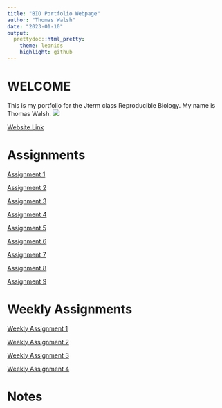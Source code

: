 ```yaml
---
title: "BIO Portfolio Webpage"
author: "Thomas Walsh"
date: "2023-01-10"
output: 
  prettydoc::html_pretty:
    theme: leonids
    highlight: github
---
```

# WELCOME
This is my portfolio for the Jterm class Reproducible Biology. My name is Thomas Walsh.
![](Coder.jfif)


[Website Link](https://cat-bounce.com/)

# Assignments

[Assignment 1](Assignments/Assignment1.html) 

[Assignment 2](Assignments/Assignment2.html)

[Assignment 3](Assignments/Assignment3.html)

[Assignment 4](Assignments/Assignment4.html)

[Assignment 5](Assignments/Assignment5.html)

[Assignment 6](Assignments/Assignment6.html)

[Assignment 7](Assignments/Assignment7.html)

[Assignment 8](Assignments/Assignment8.html)

[Assignment 9](Assignments/Assignment98.html)


# Weekly Assignments

[Weekly Assignment 1](WeeklyAssignments/WeeklyAssignment1.html)

[Weekly Assignment 2](WeeklyAssignments/WeeklyAssignment2.html)

[Weekly Assignment 3](WeeklyAssignments/WeeklyAssignment3.html)

[Weekly Assignment 4](WeeklyAssignments/WeeklyAssignment4.html)

# Notes 


